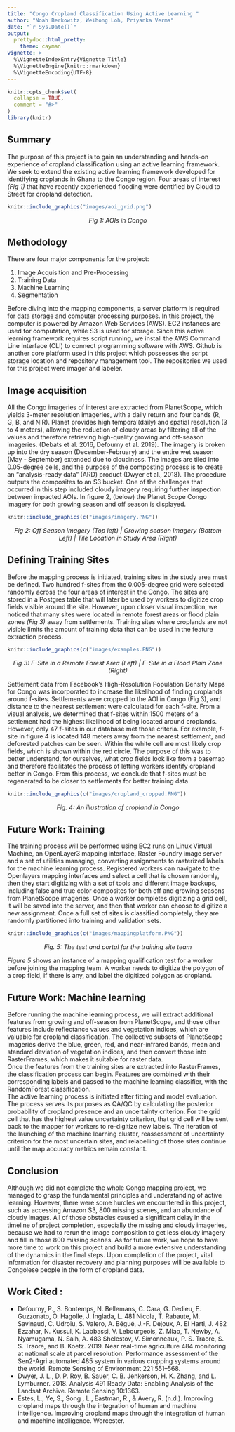 ```yaml
---
title: "Congo Cropland Classification Using Active Learning "
author: "Noah Berkowitz, Weihong Loh, Priyanka Verma"
date: "`r Sys.Date()`"
output:
  prettydoc::html_pretty:
    theme: cayman
vignette: >
  %\VignetteIndexEntry{Vignette Title}
  %\VignetteEngine{knitr::rmarkdown}
  %\VignetteEncoding{UTF-8}
---
```


```r
knitr::opts_chunk$set(
  collapse = TRUE,
  comment = "#>"
)
library(knitr)
```

## Summary
The purpose of this project is to gain an understanding and hands-on experience of cropland classification using an active learning framework. We seek to extend the existing active learning framework developed for identifying croplands in Ghana to the Congo region. Four areas of interest _(Fig 1)_ that have recently experienced flooding were dentified by Cloud to Street for cropland detection.

```r
knitr::include_graphics("images/aoi_grid.png")
```
<center>
_Fig 1: AOIs in Congo_
</center>

## Methodology
There are four major components for the project:

1. Image Acquisition and Pre-Processing 
2. Training Data
3. Machine Learning
4. Segmentation

Before diving into the mapping components, a server platform is required for data storage and computer processing purposes. In this project, the computer is powered by Amazon Web Services (AWS). EC2 instances are used for computation, while S3 is used for storage.  Since this active learning framework requires script running, we install the AWS Command Line Interface (CLI) to connect programming software with AWS. Github is another core platform used in this project which possesses the script storage location and repository management tool. The repositories we used for this project were imager and labeler.


## Image acquisition 
All the Congo imageries of interest are extracted from PlanetScope, which yields 3-meter resolution imageries, with a daily return and four bands (R, G, B, and NIR). Planet provides high temporal(daily) and spatial resolution (3 to 4 meters), allowing the reduction of cloudy areas by filtering all of the values and therefore retrieving high-quality growing and off-season imageries. (Debats et al. 2016, Defourny et al. 2019). The imagery is broken up into the dry season (December-February) and the entire wet season (May - September) extended due to cloudiness. The images are tiled into 0.05-degree cells, and the purpose of the composting process is to create an "analysis-ready data" (ARD) product (Dwyer et al., 2018). The procedure outputs the composites to an S3 bucket. One of the challenges that occurred in this step included cloudy imagery requiring further inspection between impacted AOIs. In figure 2, (below) the Planet Scope Congo imagery for both growing season and off season is displayed.
  
```r
knitr::include_graphics(c("images/imagery.PNG"))
```
<center>
_Fig 2: Off Season Imagery (Top left) | Growing season Imagery (Bottom Left) | Tile Location in Study Area	(Right)_
</center>


## Defining Training Sites
Before the mapping process is initiated, training sites in the study area must be defined. Two hundred f-sites from the 0.005-degree grid were selected randomly across the four areas of interest in the Congo. The sites are stored in a Postgres table that will later be used by workers to digitize crop fields visible around the site. However, upon closer visual inspection, we noticed that many sites were located in remote forest areas or flood plain zones _(Fig 3)_ away from settlements. Training sites where croplands are not visible limits the amount of training data that can be used in the feature extraction process.
```r
knitr::include_graphics(c("images/examples.PNG"))
```
<center>
_Fig 3: F-Site in a Remote Forest Area (Left) | F-Site in a Flood Plain Zone (Right)_
</center>
  
Settlement data from Facebook's High-Resolution Population Density Maps for Congo was incorporated to increase the likelihood of finding croplands around f-sites. Settlements were cropped to the AOI in Congo (Fig 3), and distance to the nearest settlement were calculated for each f-site. From a visual analysis, we determined that f-sites within 1500 meters of a settlement had the highest likelihood of being located around croplands. However, only 47 f-sites in our database met those criteria. For example, f-site in figure 4 is located 148 meters away from the nearest settlement, and deforested patches can be seen. Within the white cell are most likely crop fields, which is shown within the red circle. The purpose of this was to better understand, for ourselves, what crop fields look like from a basemap and therefore facilitates the process of letting workers identify cropland better in Congo. From this process, we conclude that f-sites must be regenerated to be closer to settlements for better training data.
  
```r
knitr::include_graphics(c("images/cropland_cropped.PNG"))
```
<center>
_Fig. 4: An illustration of cropland in Congo_
</center>

## Future Work: Training
The training process will be performed using EC2 runs on Linux Virtual Machine, an OpenLayer3 mapping interface, Raster Foundry image server and a set of utilities managing, converting assignments to rasterized labels for the machine learning process. Registered workers can navigate to the Openlayers mapping interfaces and select a cell that is chosen randomly, then they start digitizing with a set of tools and different image backups, including false and true color composites for both off and growing seasons from PlanetScope imageries. Once a worker completes digitizing a grid cell, it will be saved into the server, and then that worker can choose to digitize a new assignment. Once a full set of sites is classified completely, they are randomly partitioned into training and validation sets. 
```r
knitr::include_graphics(c("images/mappingplatform.PNG"))
```
<center>
_Fig. 5: The test and portal for the training site team_
</center>

_Figure 5_ shows an instance of a mapping qualification test for a worker before joining the mapping team. A worker needs to digitize the polygon of a crop field, if there is any, and label the digitized polygon as cropland. 

## Future Work: Machine learning 
Before running the machine learning process, we will extract additional features from growing and off-season from PlanetScope, and those other features include reflectance values and vegetation indices, which are valuable for cropland classification. The collective subsets of PlanetScope imageries derive the blue, green, red, and near-infrared bands, mean and standard deviation of vegetation indices, and then convert those into RasterFrames, which makes it suitable for raster data.                                                    
    Once the features from the training sites are extracted into RasterFrames, the classification process can begin. Features are combined with their corresponding labels and passed to the machine learning classifier, with the RandomForest classification.                    
  The active learning process is initiated after fitting and model evaluation. The process serves its purposes as QA/QC by calculating the posterior probability of cropland presence and an uncertainty criterion. For the grid cell that has the highest value uncertainty criterion, that grid cell will be sent back to the mapper for workers to re-digitize new labels. The iteration of the launching of the machine learning cluster, reassessment of uncertainty criterion for the most uncertain sites, and relabelling of those sites continue until the map accuracy metrics remain constant.      

## Conclusion
Although we did not complete the whole Congo mapping project, we managed to grasp the fundamental principles and understanding of active learning. However, there were some hurdles we encountered in this project, such as accessing Amazon S3, 800 missing scenes, and an abundance of cloudy images. All of those obstacles caused a significant delay in the timeline of project completion, especially the missing and cloudy imageries, because we had to rerun the image composition to get less cloudy imagery and fill in those 800 missing scenes. 
As for future work, we hope to have more time to work on this project and build a more extensive understanding of the dynamics in the final steps. Upon completion of the project, vital information for disaster recovery and planning purposes will be available to Congolese people in the form of cropland data. 

## Work Cited :
- Defourny, P., S. Bontemps, N. Bellemans, C. Cara, G. Dedieu, E. Guzzonato, O. Hagolle, J. Inglada, L. 481 Nicola, T. Rabaute, M. Savinaud, C. Udroiu, S. Valero, A. Bégué, J.-F. Dejoux, A. El Harti, J. 482 Ezzahar, N. Kussul, K. Labbassi, V. Lebourgeois, Z. Miao, T. Newby, A. Nyamugama, N. Salh, A. 483 Shelestov, V. Simonneaux, P. S. Traore, S. S. Traore, and B. Koetz. 2019. Near real-time agriculture 484 monitoring at national scale at parcel resolution: Performance assessment of the Sen2-Agri automated 485 system in various cropping systems around the world. Remote Sensing of Environment 221:551–568.
- Dwyer, J. L., D. P. Roy, B. Sauer, C. B. Jenkerson, H. K. Zhang, and L. Lymburner. 2018. Analysis 491 Ready Data: Enabling Analysis of the Landsat Archive. Remote Sensing 10:1363. 
- Estes, L., Ye, S., Song , L., Eastman, R., & Avery, R. (n.d.). Improving cropland maps through the integration of human and machine intelligence. Improving cropland maps through the integration of human and machine intelligence. Worcester.

